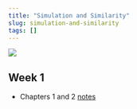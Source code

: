 ```yaml
---
title: "Simulation and Similarity"
slug: simulation-and-similarity
tags: []
---
```


![](sim-sim.jpg)

## Week 1

* Chapters 1 and 2 [notes](https://www.notion.so/Simulation-and-Similarity-2525272efbf14bfca6b480b69e907116)
